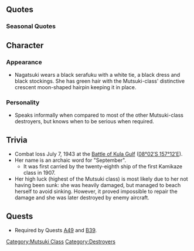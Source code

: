 {{ShipPageHeader}}

==Quotes==
{{ShipQuotes
|Introduction = 長月だ。駆逐艦と侮るなよ。役に立つはずだ。
|Introduction/En = Nagatsuki here. Don't take me lightly just because I'm a destroyer. I'm useful.
|Introduction/Note = She speaks informally.

|Library = 睦月型8番艦だ。<br>東南アジア方面の攻略作戦後は、船団護衛を任されていた。<br>コロンバンガラ島への揚陸作戦では敵艦の襲撃を受けながら奮戦したよ。
|Library/En = Eighth ship of the Mutsuki-class.<br>After the occupation of Southeast Asia, I was assigned to escort duties.<br>While unloading at Kolombangara, I had to fend off a surprise attack by the enemy fleet.

|Secretary 1 = 何だ、司令官
|Secretary 1/En = What's up, Commander?

|Secretary 2 = 重要な話か？
|Secretary 2/En = Something important?

|Secretary 3 = へ、変なところ触るんじゃない！
|Secretary 3/En = D-don't be touching anywhere weird!

|Idle/Kai = 司令官、その…なんだ、…長月は、ここに控えているからな。
|Idle/Kai/En = Commander, that's... well... Nagatsuki will be waiting here, alright?

|Secretary Married = こいつはいいな。
|Secretary Married/En = This is nice.

|Secretary Married/Kai = うっうぅ、ちょっ、……近くないかっ！？ なんでっそんなに見るんだ……う、ぃ……恥ずかしい……精神攻撃か！？ 新しい、訓練かぁ！？
|Secretary Married/Kai/En = Uuu, hey... isn't this too close!? Why are you staring so hard at me... uuu... How embarrassing... is this a psychological attack!? A new type of training!?

|Wedding = あんまり頼りにされても困る…わけないだろ　あんたは別だよ、司令官
|Wedding/En = Relying on me so much is troubling... but it's not that simple. You're different, Commander.

|Looking At Scores = 報せが届いている
|Looking At Scores/En = A notice has arrived.

|Joining A Fleet = 作戦を頭に叩き込んだな？さぁ行くぞ！
|Joining A Fleet/En = Have you got the strategy hammered out? Then, off we go!

|Equipment 1 = おお、こいつはいいな
|Equipment 1/En = Ooh, this is nice.

|Equipment 2 = これまで以上に頑張らないとな
|Equipment 2/En = I'll have to work harder from here-on-in.

|Equipment 3 = こいつはいいな
|Equipment 3/En = This is nice.

|Supply = おぉ、こいつはいいな。
|Supply/En = Ooh, this is nice.

|Supply/Kai = 助かる。
|Supply/Kai/En = That helps a lot.

|Docking Minor = 休息など必要ないが。
|Docking Minor/En = I don't really need a rest...

|Docking Major = 命令であれば、休もうか。
|Docking Major/En = If it's an order... I'll take a break.

|Docking Complete = 修復完了だ。
|Docking Complete/En = Repair is completed.

|Construction = 新しい仲間か。楽しみだな
|Construction/En = A new comrade? I'm looking forward to it.

|Returning From Sortie = 作戦完了だ
|Returning From Sortie/En = Operation complete.

|Starting A Sortie = みな、準備はいいな！？
|Starting A Sortie/En = Everyone, are you ready!?

|Battle Start = 長月、突撃する！
|Battle Start/En = Nagatsuki, attacking!

|Attack = 右、砲雷撃戦用意！
|Attack/En = Prepare for surface action to starboard!

|Night Battle = 久々に本気になったよ！我に続け！
|Night Battle/En = I don't get this serious often! Let's keep going!

|Night Attack = 酸素魚雷の力、思い知れ！
|Night Attack/En = Feel the power of the Oxygen Torpedo!

|MVP = どんなに仲間が増えようと、私を凌駕する艦はいないようだな
|MVP/En = No matter how many more comrades there are, none shall surpass me!

|Minor Damage 1 = ああっ！？
|Minor Damage 1/En = Aaau

|Minor Damage 2 = くっそぉ…やるな！
|Minor Damage 2/En = Damn! They got me!

|Major Damage = 被弾した…!?直撃ではないが…!
|Major Damage/En = I got attacked... Not a direct hit, though...

|Sunk = すまないみんな…ここまでのようだ
|Sunk/En = Sorry everyone... looks like this is as far as I'll go.
}}

===Seasonal Quotes===
{{Shipquoteseasonal
|SecondAnniversary2015 = 司令官、今日は特別な日だな。
|SecondAnniversary2015_EN = Commander, it looks like today is a special day.
|SecondAnniversary2015_Clip = {{Audio|file=Nagatsuki_Second_Anniversary.ogg}}
|SecondAnniversary2015_Note = 

|Christmas2015 = クリスマスか。何をはしゃいでいる。これ、受け取ってくれ。じゃ、訓練してくるぞ。
|Christmas2015_EN = Christmas, huh? What are you so merry about? Here, accept this. Well then, it's time for training.
|Christmas2015_Clip = {{Audio|file=Nagatsuki_Christmas_2015.ogg}}
|Christmas2015_Note = 

|NewYear2016 = 司令官、今年も一緒に新年を迎えられたこと、嬉しく思う。今年もよろしく頼む。
|NewYear2016_EN = Commander, I'm happy that we were able to greet the new year together this year as well. I'll rely on you this year too.
|NewYear2016_Clip = {{Audio|file=Nagatsuki_New_Year_2016.ogg}}
|NewYear2016_Note = 

|Setsubun2016 = 節分か。こういう文化は大切にしないとな。…ぃ痛っ、皐月っ！ふざけるのやめろぉ！
|Setsubun2016_EN = It's Setsubun, huh. This event should be treated with care. ...Ow, Satsuki! Stop messing around!
|Setsubun2016_Clip = {{Audio|file=Nagatsuki_Setsubun_2016.ogg}}
|Setsubun2016_Note = 

|Valentine2016 = バレンタインだと？くだらない・・・。う、司令官、そんなにがっかり・・・なんか、すまん
|Valentine2016_EN = Valentine's, is it? What a waste of time... Eh, Commander, you're that disappointed...? Um, I guess I'm sorry.
|Valentine2016_Clip = {{Audio|file=Nagatsuki_Valentine_2016.ogg}}
|Valentine2016_Note = 

|WhiteDay2016 = お、お返しされる理由はないのだが…すまん！来年は必ず用意する。
|WhiteDay2016_EN = T-There's no reason for me to receive these return sweets... I'm sorry! I'll be prepared next year for sure.
|WhiteDay2016_Clip = {{Audio|file=Nagatsuki_White Day 2016.ogg}}
|WhiteDay2016_Note =

|ThirdAnniversary2016 = 司令官、今日は特別な日だな。	
|ThirdAnniversary2016_EN = Commander, it looks like today is a special day.
|ThirdAnniversary2016_Clip = {{Audio|file=Nagatsuki_Second_Anniversary.ogg}}
|ThirdAnniversary2016_Note = From [[Seasonal/Second_Anniversary]]
}}

==Character==

===Appearance===
*Nagatsuki wears a black serafuku with a white tie, a black dress and black stockings. She has green hair with the Mutsuki-class' distinctive crescent moon-shaped hairpin keeping it in place.

===Personality===
*Speaks informally when compared to most of the other Mutsuki-class destroyers, but knows when to be serious when required.

==Trivia==
*Combat loss July 7, 1943 at the [http://en.wikipedia.org/wiki/Battle_of_Kula_Gulf Battle of Kula Gulf] ([http://tools.wmflabs.org/geohack/geohack.php?pagename=Japanese_destroyer_Nagatsuki&params=08_02_S_157_12_E_ 08°02′S 157°12′E]).
*Her name is an archaic word for "September".
**It was first carried by the twenty-eighth ship of the first Kamikaze class in 1907.
*Her high luck (highest of the Mutsuki class) is most likely due to her not having been sunk: she was heavily damaged, but managed to beach herself to avoid sinking. However, it proved impossible to repair the damage and she was later destroyed by enemy aircraft.

== Quests ==
* Required by Quests [[Quests#A49|A49]] and [[Quests#B39|B39]].

{{ShipPageFooter}}
[[Category:Mutsuki Class]]
[[Category:Destroyers]]